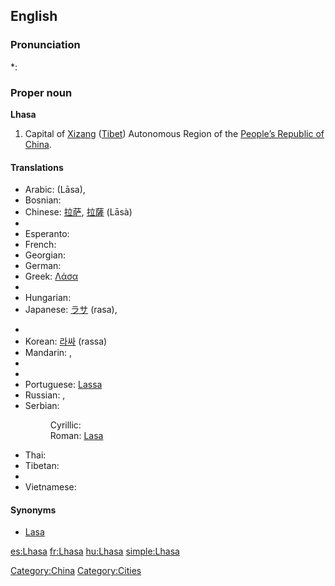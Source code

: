 ==English==
{{wikipedia}}

===Pronunciation===
*: {{rhymes|ɑːsə}}

===Proper noun===
{{en-proper noun}}
'''Lhasa'''

# Capital of [[Xizang]] ([[Tibet]]) Autonomous Region of the [[People's Republic of China|People’s Republic of China]].

====Translations====
{{trans-top|Capital of Xizang (Tibet)}}
* Arabic: {{Arab|[[لاسا]]}} (Lāsa),  {{t|ar|لاسا|f|tr=laasa|sc=Arab}}
* Bosnian: {{t-|bs|Lasa|f}}
* Chinese: [[拉萨]], [[拉薩]] (Lāsà)
* {{trreq|Dzongkha}}
* Esperanto: {{t|eo|Lasao|xs=Esperanto}}
* French: {{t+|fr|Lhassa}}
* Georgian: {{t|ka|ლჰასა|tr=lhasa|sc=Geor}}
* German: {{t-|de|Lhasa}}
* Greek: [[Λάσα]]
* {{trreq|Hindi}}
* Hungarian: {{t+|hu|Lhásza}}
* Japanese: [[ラサ]] (rasa),  {{t|ja|ラサ|tr=Rasa|sc=Jpan}}
{{trans-mid}}
* {{trreq|Kashmiri}}
* Korean: [[라싸]] (rassa)
* Mandarin: {{t|zh|拉薩|sc=Hani}},  {{t|zh|拉萨|tr=Lāsà|sc=Hani}}
* {{trreq|Mongolian}}
* {{trreq|Nepali}}
* Portuguese: [[Lassa]]
* Russian: {{t-|ru|Лхаса|f|tr=Lχása|sc=Cyrl}}, {{t-|ru|Ласа|f|tr=Lása|sc=Cyrl}}
* Serbian:
*: Cyrillic: {{t|sr|Ласа|f}}
*: Roman: [[Lasa#Serbian|Lasa]] {{f}}
* Thai: {{t|th|ลาซา|tr=laasaa|sc=Thai}}
* Tibetan: {{Tibt|[[ལྷ་ས]]}}
* {{trreq|Urdu}}
* Vietnamese: {{t-|vi|Lhasa|xs=Vietnamese}}
{{trans-bottom}}

====Synonyms====
* [[Lasa]]

[[Category:China]]
[[Category:Cities]]

[[es:Lhasa]]
[[fr:Lhasa]]
[[hu:Lhasa]]
[[simple:Lhasa]]